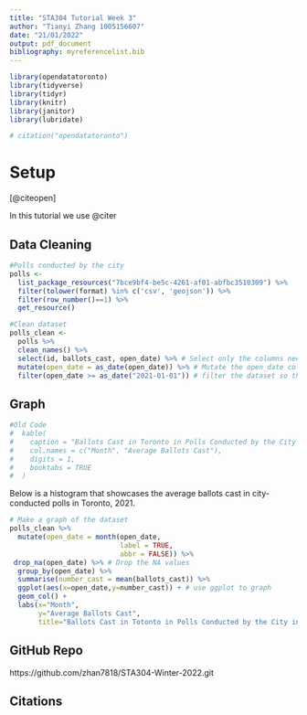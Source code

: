 ```yaml
---
title: "STA304 Tutorial Week 3"
author: "Tianyi Zhang 1005156607"
date: "21/01/2022"
output: pdf_document
bibliography: myreferencelist.bib
---
```


```r
library(opendatatoronto)
library(tidyverse)
library(tidyr)
library(knitr)
library(janitor)
library(lubridate)

# citation("opendatatoronto")
```
# Setup

[@citeopen]

In this tutorial we use @citer

## Data Cleaning

```r
#Polls conducted by the city
polls <- 
  list_package_resources("7bce9bf4-be5c-4261-af01-abfbc3510309") %>%
  filter(tolower(format) %in% c('csv', 'geojson')) %>%
  filter(row_number()==1) %>%
  get_resource()

#Clean dataset
polls_clean <-
  polls %>%
  clean_names() %>%
  select(id, ballots_cast, open_date) %>% # Select only the columns needed
  mutate(open_date = as_date(open_date)) %>% # Mutate the open_date column so that all values are in date object format
  filter(open_date >= as_date("2021-01-01")) # filter the dataset so that only the 
```

## Graph

```r
#Old Code
#  kable(
#    caption = "Ballots Cast in Toronto in Polls Conducted by the City in 2021",
#    col.names = c("Month", "Average Ballots Cast"),
#    digits = 1,
#    booktabs = TRUE
#  )
```
Below is a histogram that showcases the average ballots cast in city-conducted polls in Toronto, 2021.
```r
# Make a graph of the dataset
polls_clean %>%
  mutate(open_date = month(open_date,
                           label = TRUE,
                           abbr = FALSE)) %>%
 drop_na(open_date) %>% # Drop the NA values
  group_by(open_date) %>%
  summarise(number_cast = mean(ballots_cast)) %>%
  ggplot(aes(x=open_date,y=number_cast)) + # use ggplot to graph
  geom_col() +
  labs(x="Month",
       y="Average Ballots Cast",
       title="Ballots Cast in Totonto in Polls Conducted by the City in 2021")
```
## GitHub Repo

https://github.com/zhan7818/STA304-Winter-2022.git

## Citations
